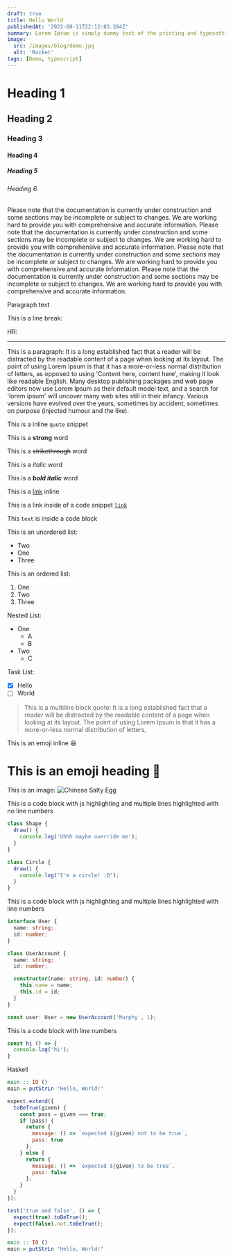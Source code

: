 ```yaml
---
draft: true
title: Hello World
publishedAt: '2022-08-11T22:12:03.284Z'
summary: Lorem Ipsum is simply dummy text of the printing and typesetting industry. Lorem Ipsum has been the industry's standard dummy text ever since the 1500s, when an unknown printer took a galley of type and scrambled it to make a type specimen book.
image:
  src: /images/blog/demo.jpg
  alt: 'Rocket'
tags: [Demo, typescript]
---
```


# Heading 1

## Heading 2

### Heading 3

#### Heading 4

##### Heading 5

###### Heading 6

<Callout tag="info">
  Please note that the documentation is currently under construction and some sections may be incomplete or subject to
  changes. We are working hard to provide you with comprehensive and accurate information.
</Callout>

<Callout tag="success">
  Please note that the documentation is currently under construction and some sections may be incomplete or subject to
  changes. We are working hard to provide you with comprehensive and accurate information.
</Callout>

<Callout tag="warning">
  Please note that the documentation is currently under construction and some sections may be incomplete or subject to
  changes. We are working hard to provide you with comprehensive and accurate information.
</Callout>

<Callout tag="error">
  Please note that the documentation is currently under construction and some sections may be incomplete or subject to
  changes. We are working hard to provide you with comprehensive and accurate information.
</Callout>

Paragraph text

This is a line break:

HR:

---

This is a paragraph: It is a long established fact that a reader will be distracted by the readable content of a page when looking at its layout. The point of using Lorem Ipsum is that it has a more-or-less normal distribution of letters, as opposed to using 'Content here, content here', making it look like readable English. Many desktop publishing packages and web page editors now use Lorem Ipsum as their default model text, and a search for 'lorem ipsum' will uncover many web sites still in their infancy. Various versions have evolved over the years, sometimes by accident, sometimes on purpose (injected humour and the like).

This is a inline `quote` snippet

This is a **strong** word

This is a ~~strikethrough~~ word

This is a _italic_ word

This is a **_bold italic_** word

This is a [link](/#) inline

This is a link inside of a code snippet [`link`](/#)

This `text` is inside a code block

This is an unordered list:

- Two
- One
- Three

This is an ordered list:

1.  One
2.  Two
3.  Three

Nested List:

- One
  - A
  - B
- Two
  - C

Task List:

- [x] Hello
- [ ] World

> This is a multiline block quote:
> It is a long established fact that a reader will be distracted by the readable content of a page when looking at its layout.
> The point of using Lorem Ipsum is that it has a more-or-less normal distribution of letters,

This is an emoji inline 😆

# This is an emoji heading 🗿

This is an image:
![Chinese Salty Egg](/example.jpeg 'hello')

This is a code block with js highlighting and multiple lines highlighted with no line numbers

```js
class Shape {
  draw() {
    console.log('Uhhh maybe override me');
  }
}

class Circle {
  draw() {
    console.log("I'm a circle! :D");
  }
}
```

This is a code block with js highlighting and multiple lines highlighted with line numbers

```typescript /User/1,2
interface User {
  name: string;
  id: number;
}

class UserAccount {
  name: string;
  id: number;

  constructor(name: string, id: number) {
    this.name = name;
    this.id = id;
  }
}

const user: User = new UserAccount('Murphy', 1);
```

This is a code block with line numbers

```js {1,2} showLineNumbers
const hi () => {
  console.log('hi');
}
```

Haskell

```haskell showLineNumbers title="Demo.hs" caption="Caption"
main :: IO ()
main = putStrLn "Hello, World!"
```

```js showLineNumbers title="JS"
expect.extend({
  toBeTrue(given) {
    const pass = given === true;
    if (pass) {
      return {
        message: () => `expected ${given} not to be true`,
        pass: true
      };
    } else {
      return {
        message: () => `expected ${given} to be true`,
        pass: false
      };
    }
  }
});

test('true and false', () => {
  expect(true).toBeTrue();
  expect(false).not.toBeTrue();
});
```

```haskell showLineNumbers title="Demo.hs" caption="Caption"
main :: IO ()
main = putStrLn "Hello, World!"
```
